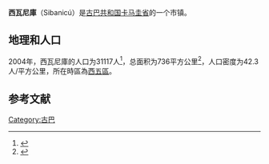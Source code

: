 {{Infobox settlement
<!--See the Table at Infobox Settlement for all fields and descriptions of usage-->
<!-- Basic info  ---------------->
|official_name          = 西瓦尼庫
|other_name             = 
|native_name            = 
|nickname               = 
|settlement_type        = {{link-en|市鎮|Municipalities of Cuba}}
|motto                  = 
<!-- images and maps  ----------->
|image_skyline          = Sibanicú DSC01281.jpg
|image_caption          = 
|image_flag             = 
|flag_size              = 
|image_seal             = 
|seal_size              = 
|image_shield           = 
|shield_size            = 120x90px
|image_map              = Sibanicú (Cuban municipal map).png
|map_caption            = 黃色為[[卡马圭省|卡马圭省]]，紅色為西瓦尼庫
<!-- Location ------------------>
|subdivision_type       = 國家
|subdivision_name       = [[古巴|古巴]]
|subdivision_type1      = [[古巴行政区划|古巴行政区划]]
|subdivision_name1      = [[卡马圭省|卡马圭省]]
|subdivision_type2      = 
|subdivision_name2      = 
<!-- Politics ----------------->
|government_footnotes   = 
|government_type        = 
|leader_title           = 
|leader_name            = 
|leader_title1          = 
|leader_name1           = 
|established_title      = 
|established_date       = 
|established_title2     = <!-- Incorporated (town) -->
|established_date2      = 
|established_title3     = <!-- Incorporated (city) -->
|established_date3      = 
<!-- Area    --------------------->
|area_magnitude         = 
|unit_pref              = 
|area_footnotes         = <ref name=statoids/>
|area_total_km2         = 736
|area_land_km2          = <!--See table @ Template:Infobox Settlement for details on automatic unit conversion-->
|area_water_km2         = 
<!-- Population   ----------------------->
|population_as_of       = 2004
|population_footnotes   = <ref name=atenas/>
|population_note        = 
|population_total       = 31117
|population_density_km2 = 42.3
<!-- General information  --------------->
|timezone               = [[北美东部时区|北美东部时区]]
|utc_offset             = -5
|timezone_DST           = 
|utc_offset_DST         = 
|coordinates            = {{coord|21|14|20|N|77|31|16|W|region:CU|display=inline,title}}
|elevation_footnotes    = <!--for references: use <ref> </ref> tags-->
|elevation_m            = 90
<!-- Area/postal codes & others -------->
|postal_code_type       = 
|postal_code            = 
|area_code              = +53-322
|website                = 
|footnotes              = 
}}
'''西瓦尼庫'''（Sibanicú）是[[古巴共和国|古巴共和国]][[卡马圭省|卡马圭省]]的一个市镇。

== 地理和人口 ==
2004年，西瓦尼庫的人口为31117人<ref name="atenas">{{Cite web|title=2004 Population trends, by Province and Municipality|url=http://www.atenas.inf.cu/todo/Estadisticas/TABLA%20No_3balance.htm|accessdate=2007-10-05|author=Atenas.cu|year=2004|language=es|archiveurl=https://web.archive.org/web/20070927111826/http://www.atenas.inf.cu/todo/Estadisticas/TABLA+No_3balance.htm|archivedate=2007-09-27|dead-url=no}}</ref>，总面积为736平方公里<ref name="statoids">{{Cite web|title=Municipios of Cuba|url=http://www.statoids.com/ycu.html|accessdate=2007-10-05|author=Statoids|archive-date=2007-10-12|archive-url=https://web.archive.org/web/20071012141831/http://statoids.com/ycu.html|dead-url=no}}</ref>，人口密度为42.3人/平方公里，所在時區為[[西五區|西五區]]。

== 参考文献 ==
{{Reflist}}

[[Category:古巴|Category:古巴]]